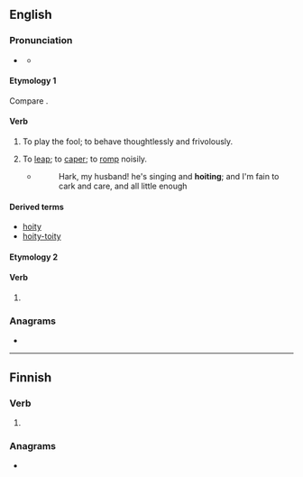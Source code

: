 ==English==

===Pronunciation===
* {{a|UK}} {{IPA|en|/ˈhɔɪt/}}
** {{audio|en|LL-Q1860 (eng)-Vealhurl-hoit.wav|Audio (UK)}}

====Etymology 1====
Compare {{cog|cy|hoetian||to dally, dandle}}.

====Verb====
{{head|en|verb}}

# {{lb|en|archaic}} To play the fool; to behave thoughtlessly and frivolously.
# {{lb|en|obsolete}} To [[leap]]; to [[caper]]; to [[romp]] noisily.
#* {{RQ:BFCT|Knight of the Burning Pestle}}
#*:Hark, my husband! he's singing and '''hoiting'''; and I'm fain to cark and care, and all little enough

====Derived terms====
* [[hoity]] <!--I presume-->
* [[hoity-toity]]

====Etymology 2====

====Verb====
{{en-verb|hoits|hoiting|hoit}}

# {{pronunciation spelling of|en|hurt}}

===Anagrams===
* {{anagrams|en|a=hiot|thio-}}

----

==Finnish==

===Verb===
{{head|fi|verb form}}

# {{fi-form of|pr=second-person|pl=singular|mood=indicative|tense=past|hokea}}

===Anagrams===
* {{anagrams|fi|a=hiot|hiot|ihot}}